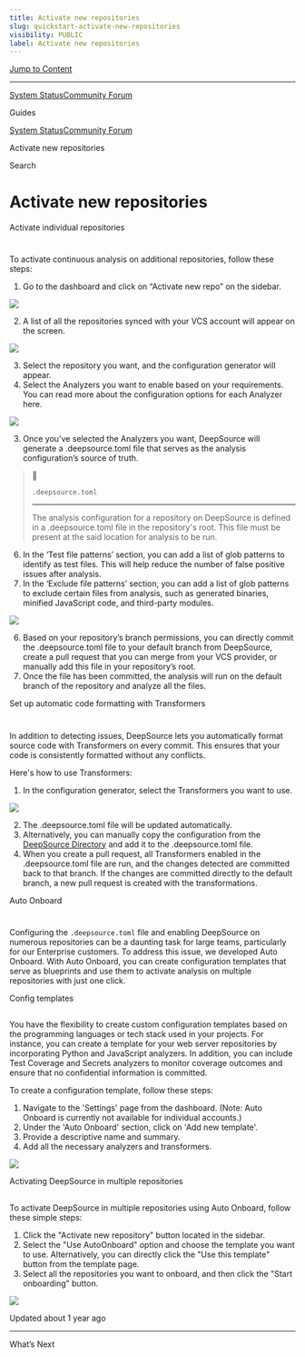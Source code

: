 ```yaml
---
title: Activate new repositories
slug: quickstart-activate-new-repositories
visibility: PUBLIC
label: Activate new repositories
---
```

[Jump to Content](#content)

* * *

[System Status](https://deepsourcestatus.com/)[Community Forum](https://discuss.deepsource.com/)

Guides

[System Status](https://deepsourcestatus.com/)[Community Forum](https://discuss.deepsource.com/)

Activate new repositories

Search

Activate new repositories
=========================

Activate individual repositories

[](#activate-individual-repositories)
=========================================================================

To activate continuous analysis on additional repositories, follow these steps:

1.  Go to the dashboard and click on “Activate new repo” on the sidebar.

![](https://files.readme.io/f8037f1-activate-new-repo.png)

2.  A list of all the repositories synced with your VCS account will appear on the screen.

![](https://files.readme.io/2b61b3e-select-repo.png)

3.  Select the repository you want, and the configuration generator will appear.
4.  Select the Analyzers you want to enable based on your requirements. You can read more about the configuration options for each Analyzer here.

![](https://files.readme.io/1454713-select_analyzers.png)

3.  Once you’ve selected the Analyzers you want, DeepSource will generate a .deepsource.toml file that serves as the analysis configuration’s source of truth.

> 📘
> 
> `.deepsource.toml`
> 
> 
> ------------------------
> 
> The analysis configuration for a repository on DeepSource is defined in a .deepsource.toml file in the repository's root. This file must be present at the said location for analysis to be run.

6.  In the ‘Test file patterns’ section, you can add a list of glob patterns to identify as test files. This will help reduce the number of false positive issues after analysis.
7.  In the ‘Exclude file patterns’ section, you can add a list of glob patterns to exclude certain files from analysis, such as generated binaries, minified JavaScript code, and third-party modules.

![](https://files.readme.io/8c58a3e-patterns.png)

6.  Based on your repository’s branch permissions, you can directly commit the .deepsource.toml file to your default branch from DeepSource, create a pull request that you can merge from your VCS provider, or manually add this file in your repository’s root.
7.  Once the file has been committed, the analysis will run on the default branch of the repository and analyze all the files.

Set up automatic code formatting with Transformers

[](#set-up-automatic-code-formatting-with-transformers)
=============================================================================================================

In addition to detecting issues, DeepSource lets you automatically format source code with Transformers on every commit. This ensures that your code is consistently formatted without any conflicts.

Here's how to use Transformers:

1.  In the configuration generator, select the Transformers you want to use.

![](https://files.readme.io/1c5be12-enable-transformer.png)

2.  The .deepsource.toml file will be updated automatically.
3.  Alternatively, you can manually copy the configuration from the [DeepSource Directory](https://app.deepsource.com/directory) and add it to the .deepsource.toml file.
4.  When you create a pull request, all Transformers enabled in the .deepsource.toml file are run, and the changes detected are committed back to that branch. If the changes are committed directly to the default branch, a new pull request is created with the transformations.

Auto Onboard

[](#auto-onboard)
=================================

Configuring the `.deepsource.toml` file and enabling DeepSource on numerous repositories can be a daunting task for large teams, particularly for our Enterprise customers. To address this issue, we developed Auto Onboard. With Auto Onboard, you can create configuration templates that serve as blueprints and use them to activate analysis on multiple repositories with just one click.

Config templates

[](#config-templates)
-----------------------------------------

You have the flexibility to create custom configuration templates based on the programming languages or tech stack used in your projects. For instance, you can create a template for your web server repositories by incorporating Python and JavaScript analyzers. In addition, you can include Test Coverage and Secrets analyzers to monitor coverage outcomes and ensure that no confidential information is committed.

To create a configuration template, follow these steps:

1.  Navigate to the 'Settings' page from the dashboard. (Note: Auto Onboard is currently not available for individual accounts.)
2.  Under the 'Auto Onboard' section, click on 'Add new template'.
3.  Provide a descriptive name and summary.
4.  Add all the necessary analyzers and transformers.

![](https://files.readme.io/a56c437-auto_onboard.png)

Activating DeepSource in multiple repositories

[](#activating-deepsource-in-multiple-repositories)
-----------------------------------------------------------------------------------------------------

To activate DeepSource in multiple repositories using Auto Onboard, follow these simple steps:

1.  Click the "Activate new repository" button located in the sidebar.
2.  Select the "Use AutoOnboard" option and choose the template you want to use. Alternatively, you can directly click the "Use this template" button from the template page.
3.  Select all the repositories you want to onboard, and then click the "Start onboarding" button.

![](https://files.readme.io/590cdfd-auto_onboard_repos.png)

Updated about 1 year ago

* * *

What’s Next
